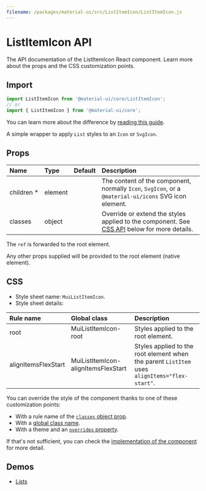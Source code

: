 ```yaml
---
filename: /packages/material-ui/src/ListItemIcon/ListItemIcon.js
---
```



<!--- This documentation is automatically generated, do not try to edit it. -->

# ListItemIcon API

<p className="description">The API documentation of the ListItemIcon React component. Learn more about the props and the CSS customization points.</p>

## Import

```js
import ListItemIcon from '@material-ui/core/ListItemIcon';
// or
import { ListItemIcon } from '@material-ui/core';
```

You can learn more about the difference by [reading this guide](/guides/minimizing-bundle-size/).

A simple wrapper to apply `List` styles to an `Icon` or `SvgIcon`.

## Props

| Name | Type | Default | Description |
|:-----|:-----|:--------|:------------|
| <span className="prop-name required">children&nbsp;*</span> | <span className="prop-type">element</span> |  | The content of the component, normally `Icon`, `SvgIcon`, or a `@material-ui/icons` SVG icon element. |
| <span className="prop-name">classes</span> | <span className="prop-type">object</span> |  | Override or extend the styles applied to the component. See [CSS API](#css) below for more details. |

The `ref` is forwarded to the root element.

Any other props supplied will be provided to the root element (native element).

## CSS

- Style sheet name: `MuiListItemIcon`.
- Style sheet details:

| Rule name | Global class | Description |
|:-----|:-------------|:------------|
| <span className="prop-name">root</span> | <span className="prop-name">MuiListItemIcon-root</span> | Styles applied to the root element.
| <span className="prop-name">alignItemsFlexStart</span> | <span className="prop-name">MuiListItemIcon-alignItemsFlexStart</span> | Styles applied to the root element when the parent `ListItem` uses `alignItems="flex-start"`.

You can override the style of the component thanks to one of these customization points:

- With a rule name of the [`classes` object prop](/customization/components/#overriding-styles-with-classes).
- With a [global class name](/customization/components/#overriding-styles-with-global-class-names).
- With a theme and an [`overrides` property](/customization/globals/#css).

If that's not sufficient, you can check the [implementation of the component](https://github.com/mui-org/material-ui/blob/master/packages/material-ui/src/ListItemIcon/ListItemIcon.js) for more detail.

## Demos

- [Lists](/components/lists/)


